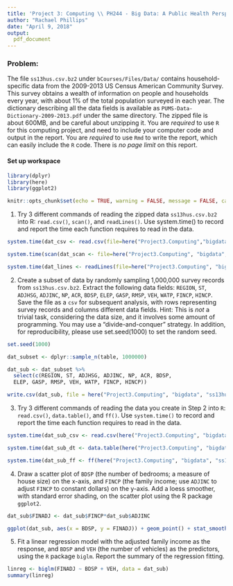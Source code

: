 ```yaml
---
title: 'Project 3: Computing \\ PH244 - Big Data: A Public Health Perspective'
author: "Rachael Phillips"
date: "April 9, 2018"
output:
  pdf_document
---
```

### Problem:

The file `ss13hus.csv.bz2` under `bCourses/Files/Data/` contains household-specific data from the 2009-2013 US Census American Community Survey. This survey obtains a wealth of information on people and households every year, with about 1% of the total population surveyed in each year. The dictionary describing all the data fields is available as `PUMS-Data-Dictionary-2009-2013.pdf` under the same directory. The zipped file is about 600MB, and be careful about unzipping it. You are *required* to use `R` for this computing project, and need to include your computer code and output in the report. You are *required* to use `Rmd` to write the report, which can easily include the `R` code. There is *no page limit* on this report.

#### Set up workspace

```r

library(dplyr)
library(here)
library(ggplot2)

knitr::opts_chunk$set(echo = TRUE, warning = FALSE, message = FALSE, cache = TRUE)

```

1. Try 3 different commands of reading the zipped data `ss13hus.csv.bz2` into R: `read.csv()`, `scan()`, and `readLines()`. Use system.time() to record and report the time each function requires to read in the data.

```r

system.time(dat_csv <- read.csv(file=here("Project3.Computing","bigdata", "ss13hus.csv.bz2")))

system.time(scan(dat_scan <- file=here("Project3.Computing", "bigdata", "ss13hus.csv.bz2")))

system.time(dat_lines <- readLines(file=here("Project3.Computing", "bigdata", "ss13hus.csv.bz2")))

```

2. Create a subset of data by randomly sampling 1,000,000 survey records from `ss13hus.csv.bz2`. Extract the following data fields: `REGION`, `ST`, `ADJHSG`, `ADJINC`, `NP`, `ACR`, `BDSP`, `ELEP`, `GASP`, `RMSP`, `VEH`, `WATP`, `FINCP`, `HINCP`. Save the file as a `csv` for subsequent analysis, with rows representing survey records and columns different data fields. Hint: This is *not* a trivial task, considering the data size, and it involves some amount of programming. You may use a “divide-and-conquer” strategy. In addition, for reproducibility, please use set.seed(1000) to set the random seed.

```r

set.seed(1000)

dat_subset <- dplyr::sample_n(table, 1000000)

dat_sub <- dat_subset %>%
  select(c(REGION, ST, ADJHSG, ADJINC, NP, ACR, BDSP,
  ELEP, GASP, RMSP, VEH, WATP, FINCP, HINCP))

write.csv(dat_sub, file = here("Project3.Computing", "bigdata", "ss13hus_subset.csv"))

```  

3. Try 3 different commands of reading the data you create in Step 2 into `R`: `read.csv()`, `data.table()`, and `ff()`. Use `system.time()` to record and report the time each function requires to read in the data.

```r

system.time(dat_sub_csv <- read.csv(here("Project3.Computing", "bigdata", "ss13hus_subset.csv")))

system.time(dat_sub_dt <- data.table(here("Project3.Computing", "bigdata", "ss13hus_subset.csv")))

system.time(dat_sub_ff <- ff(here("Project3.Computing", "bigdata", "ss13hus_subset.csv")))

```

4. Draw a scatter plot of `BDSP` (the number of bedrooms; a measure of house size) on the x-axis, and `FINCP` (the family income; use `ADJINC` to adjust `FINCP` to constant dollars) on the y-axis. Add a loess smoother, with standard error shading, on the scatter plot using the R package `ggplot2`.

```r

dat_sub$FINADJ <- dat_sub$FINCP*dat_sub$ADJINC

ggplot(dat_sub, aes(x = BDSP, y = FINADJ)) + geom_point() + stat_smooth(method = "loess", se = TRUE)

```

5. Fit a linear regression model with the adjusted family income as the response, and `BDSP` and `VEH` (the number of vehicles) as the predictors, using the `R` package `biglm`. Report the summary of the regression fitting.

```r

linreg <- biglm(FINADJ ~ BDSP + VEH, data = dat_sub)
summary(linreg)

```
